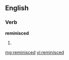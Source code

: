 ==English==

===Verb===
'''reminisced'''

# {{past of|[[reminisce]]}}

[[mg:reminisced]]
[[vi:reminisced]]